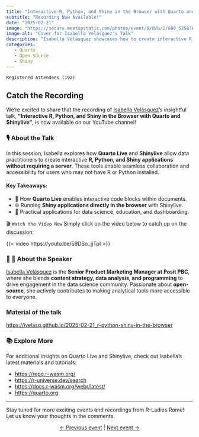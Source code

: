 ```yaml
---
title: "Interactive R, Python, and Shiny in the Browser with Quarto and Shinylive"
subtitle: "Recording Now Available!"
date: "2025-02-21"
image: "https://secure.meetupstatic.com/photos/event/8/d/b/2/600_525876274.webp?w=750"
image-alt: "Cover for Isabella Velásquez's Talk"
description: "Isabella Velásquez showcases how to create interactive R, Python, and Shiny projects directly in the browser using Quarto Live and Shinylive."
categories: 
   - Quarto
   - Open Source
   - Shiny
---
```


`Registered Attendees (192)`

## Catch the Recording 

We’re excited to share that the recording of [Isabella Velásquez](https://www.linkedin.com/in/ivelasq/)'s insightful talk, **"Interactive R, Python, and Shiny in the Browser with Quarto and Shinylive"**, is now available on our YouTube channel!  

### 🎙 About the Talk  
In this session, Isabella explores how **Quarto Live** and **Shinylive** allow data practitioners to create interactive **R, Python, and Shiny applications without requiring a server**. These tools enable seamless collaboration and accessibility for users who may not have R or Python installed.  

#### Key Takeaways:
- 🚀 How **Quarto Live** enables interactive code blocks within documents.  
- 🌐 Running **Shiny applications directly in the browser** with Shinylive.  
- 🔧 Practical applications for data science, education, and dashboarding.  

🎬 `Watch the Video Now`
Simply click on the video below to catch up on the discussion:

{{< video https://youtu.be/59DSo_jjTpI >}}  

### 🧑 💼 About the Speaker  
[Isabella Velásquez](https://www.linkedin.com/in/ivelasq/) is the **Senior Product Marketing Manager at Posit PBC**, where she blends **content strategy, data analysis, and programming** to drive engagement in the data science community. Passionate about **open-source**, she actively contributes to making analytical tools more accessible to everyone.

### Material of the talk

<https://ivelasq.github.io/2025-02-21_r-python-shiny-in-the-browser>

### 📚 Explore More  
For additional insights on Quarto Live and Shinylive, check out Isabella's latest materials and tutorials:

- <https://repo.r-wasm.org/>
- <https://r-universe.dev/search>
- <https://docs.r-wasm.org/webr/latest/>
- <https://quarto.org>

---  

Stay tuned for more exciting events and recordings from R-Ladies Rome! Let us know your thoughts in the comments.

<center>[← Previous event](/talks/2025/meetup/01092025_EliHolder.qmd) | [Next event →](/talks/2025/meetup/03272025_FedericaGazzelloni.qmd)</center>